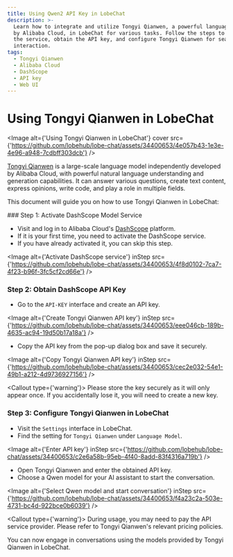 ```yaml
---
title: Using Qwen2 API Key in LobeChat
description: >-
  Learn how to integrate and utilize Tongyi Qianwen, a powerful language model
  by Alibaba Cloud, in LobeChat for various tasks. Follow the steps to activate
  the service, obtain the API key, and configure Tongyi Qianwen for seamless
  interaction.
tags:
  - Tongyi Qianwen
  - Alibaba Cloud
  - DashScope
  - API key
  - Web UI
---
```


# Using Tongyi Qianwen in LobeChat

<Image alt={'Using Tongyi Qianwen in LobeChat'} cover src={'https://github.com/lobehub/lobe-chat/assets/34400653/4e057b43-1e3e-4e96-a948-7cdbff303dcb'} />

[Tongyi Qianwen](https://tongyi.aliyun.com/) is a large-scale language model independently developed by Alibaba Cloud, with powerful natural language understanding and generation capabilities. It can answer various questions, create text content, express opinions, write code, and play a role in multiple fields.

This document will guide you on how to use Tongyi Qianwen in LobeChat:

<Steps>
  ### Step 1: Activate DashScope Model Service

  - Visit and log in to Alibaba Cloud's [DashScope](https://dashscope.console.aliyun.com/) platform.
  - If it is your first time, you need to activate the DashScope service.
  - If you have already activated it, you can skip this step.

  <Image alt={'Activate DashScope service'} inStep src={'https://github.com/lobehub/lobe-chat/assets/34400653/4f8d0102-7ca7-4f23-b96f-3fc5cf2cd66e'} />

  ### Step 2: Obtain DashScope API Key

  - Go to the `API-KEY` interface and create an API key.

  <Image alt={'Create Tongyi Qianwen API key'} inStep src={'https://github.com/lobehub/lobe-chat/assets/34400653/eee046cb-189b-4635-ac94-19d50b17a18a'} />

  - Copy the API key from the pop-up dialog box and save it securely.

  <Image alt={'Copy Tongyi Qianwen API key'} inStep src={'https://github.com/lobehub/lobe-chat/assets/34400653/cec2e032-54e1-49b1-a212-4d9736927156'} />

  <Callout type={'warning'}>
    Please store the key securely as it will only appear once. If you accidentally lose it, you will
    need to create a new key.
  </Callout>

  ### Step 3: Configure Tongyi Qianwen in LobeChat

  - Visit the `Settings` interface in LobeChat.
  - Find the setting for `Tongyi Qianwen` under `Language Model`.

  <Image alt={'Enter API key'} inStep src={'https://github.com/lobehub/lobe-chat/assets/34400653/c2e6a58b-95eb-4f40-8add-83f4316a719b'} />

  - Open Tongyi Qianwen and enter the obtained API key.
  - Choose a Qwen model for your AI assistant to start the conversation.

  <Image alt={'Select Qwen model and start conversation'} inStep src={'https://github.com/lobehub/lobe-chat/assets/34400653/f4a23c2a-503e-4731-bc4d-922bce0b6039'} />

  <Callout type={'warning'}>
    During usage, you may need to pay the API service provider. Please refer to Tongyi Qianwen's
    relevant pricing policies.
  </Callout>
</Steps>

You can now engage in conversations using the models provided by Tongyi Qianwen in LobeChat.
